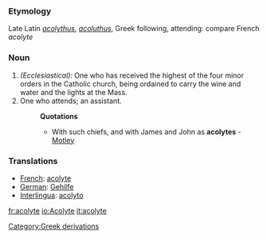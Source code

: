 ===Etymology===
Late Latin ''[[acolythus]]'', ''[[acoluthus]]'', Greek following, attending: compare French ''acolyte''
===Noun===
#''(Ecclesiastical):'' One who has received the highest of the four minor orders in the Catholic church, being ordained to carry the wine and water and the lights at the Mass.
#One who attends; an assistant. 
#:'''Quotations'''
#:*With such chiefs, and with James and John as '''acolytes''' - [[Motley]]
=== Translations === 
*[[French]]: [[acolyte]] 
*[[German]]: [[Gehilfe]] 
*[[Interlingua]]: [[acolyto]]

[[Category:Greek derivations]]

[[fr:acolyte]]
[[io:Acolyte]]
[[it:acolyte]]